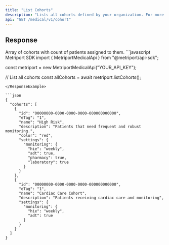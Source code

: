 ```yaml
---
title: "List Cohorts"
description: "Lists all cohorts defined by your organization. For more information, see the [guide about Cohorts](/medical-api/handling-data/cohorts)"
api: "GET /medical/v1/cohort"
---
```


## Response

<ResponseField name="cohorts" type="Cohort[]">
  Array of cohorts with count of patients assigned to them.
  <Expandable title="Cohort properties">
    <Snippet file="cohort-response.mdx" />
  </Expandable>
</ResponseField>

<ResponseExample>
  ```javascript Metriport SDK
  import { MetriportMedicalApi } from "@metriport/api-sdk";

  const metriport = new MetriportMedicalApi("YOUR_API_KEY");

  // List all cohorts
  const allCohorts = await metriport.listCohorts();
```
</ResponseExample>

```json
{
  "cohorts": [
    {
      "id": "00000000-0000-0000-0000-000000000000",
      "eTag": "1",
      "name": "High Risk",
      "description": "Patients that need frequent and robust monitoring.",
      "color": "red",
      "settings": {
        "monitoring": {
          "hie": "weekly",
          "adt": true,
          "pharmacy": true,
          "laboratory": true
        }
      }
    },
    {
      "id": "00000000-0000-0000-0000-000000000000",
      "eTag": "1",
      "name": "Cardiac Care Cohort",
      "description": "Patients receiving cardiac care and monitoring",
      "settings": {
        "monitoring": {
          "hie": "weekly",
          "adt": true
        }
      }
    }
  ]
}
```
